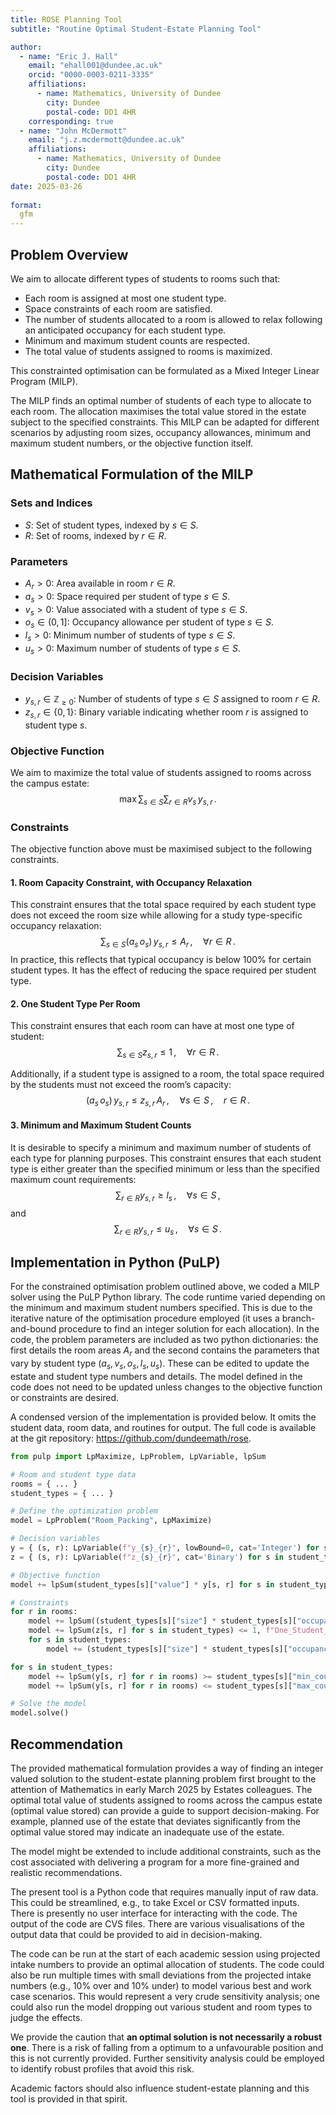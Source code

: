 ```yaml
---
title: ROSE Planning Tool
subtitle: "Routine Optimal Student-Estate Planning Tool"

author:
  - name: "Eric J. Hall"
    email: "ehall001@dundee.ac.uk"
    orcid: "0000-0003-0211-3335"
    affiliations:
      - name: Mathematics, University of Dundee
        city: Dundee
        postal-code: DD1 4HR
    corresponding: true
  - name: "John McDermott"
    email: "j.z.mcdermott@dundee.ac.uk"
    affiliations:
      - name: Mathematics, University of Dundee
        city: Dundee
        postal-code: DD1 4HR
date: 2025-03-26
  
format:
  gfm
---
```


## Problem Overview

We aim to allocate different types of students to rooms such that:

- Each room is assigned at most one student type.
- Space constraints of each room are satisfied.
- The number of students allocated to a room is allowed to relax following an anticipated occupancy for each student type. 
- Minimum and maximum student counts are respected.
- The total value of students assigned to rooms is maximized.

This constrainted optimisation can be formulated as a Mixed Integer Linear Program (MILP).

The MILP finds an optimal number of students of each type to allocate to each room. The allocation maximises the total value stored in the estate subject to the specified constraints. This MILP can be adapted for different scenarios by adjusting room sizes, occupancy allowances, minimum and maximum student numbers, or the objective function itself.

## Mathematical Formulation of the MILP

### Sets and Indices
- $S$: Set of student types, indexed by $s \in S$.
- $R$: Set of rooms, indexed by $r \in R$.

### Parameters
- $A_r > 0$: Area available in room $r \in R$.
- $a_s > 0$: Space required per student of type $s \in S$.
- $v_s > 0$: Value associated with a student of type $s \in S$.
- $o_s \in (0,1]$: Occupancy allowance per student of type $s \in S$.
- $l_s > 0$: Minimum number of students of type $s \in S$. 
- $u_s > 0$: Maximum number of students of type $s \in S$. 

### Decision Variables
- $y_{s,r} \in \mathbb{Z}_{\geq 0}$: Number of students of type $s \in S$ assigned to room $r \in R$.
- $z_{s,r} \in \{0,1\}$: Binary variable indicating whether room $r$ is assigned to student type $s$.

### Objective Function

We aim to maximize the total value of students assigned to rooms across the campus estate:
$$
\max \sum_{s \in S} \sum_{r \in R} v_s \, y_{s,r} \,.
$$


### Constraints

The objective function above must be maximised subject to the following constraints. 

#### 1. Room Capacity Constraint, with Occupancy Relaxation

This constraint ensures that the total space required by each student type does not exceed the room size while allowing for a study type-specific occupancy relaxation:
$$
\sum_{s \in S} (a_s \,o_s)\, y_{s,r} \leq A_r\,, \quad \forall r \in R \,.
$$
In practice, this reflects that typical occupancy is below 100\% for certain student types. It has the effect of reducing the space required per student type. 

#### 2. One Student Type Per Room
This constraint ensures that each room can have at most one type of student:
$$
\sum_{s \in S} z_{s,r} \leq 1\,, \quad \forall r \in R \,.
$$

Additionally, if a student type is assigned to a room, the total space required by the students must not exceed the room’s capacity:
$$
(a_s \,o_s) \,y_{s,r} \leq z_{s,r} \, A_r\,, \quad \forall s \in S\,, \quad r \in R \,.
$$

#### 3. Minimum and Maximum Student Counts

It is desirable to specify a minimum and maximum number of students of each type for planning purposes. This constraint ensures that each student type is either greater than the specified minimum or less than the specified maximum count requirements:
$$
\sum_{r \in R} y_{s,r} \geq l_s\,, \quad \forall s \in S \,,
$$
and
$$
\sum_{r \in R} y_{s,r} \leq u_s\,, \quad \forall s \in S \,.
$$


## Implementation in Python (PuLP)

For the constrained optimisation problem outlined above, we coded a MILP solver using the PuLP Python library. The code runtime varied depending on the minimum and maximum student numbers specified. This is due to the iterative nature of the optimisation procedure employed (it uses a branch-and-bound procedure to find an integer solution for each allocation). In the code, the problem parameters are included as two python dictionaries: the first details the room areas $A_r$ and the second contains the parameters that vary by student type $(a_s, v_s, o_s, l_s, u_s)$. These can be edited to update the estate and student type numbers and details. The model defined in the code does not need to be updated unless changes to the objective function or constraints are desired. 

A condensed version of the implementation is provided below. It omits the student data, room data, and routines for output. The full code is available at the git repository:
[https://github.com/dundeemath/rose](https://github.com/dundeemath/rose).

```python
from pulp import LpMaximize, LpProblem, LpVariable, lpSum

# Room and student type data
rooms = { ... }
student_types = { ... }

# Define the optimization problem
model = LpProblem("Room_Packing", LpMaximize)

# Decision variables
y = { (s, r): LpVariable(f"y_{s}_{r}", lowBound=0, cat='Integer') for s in student_types for r in rooms }
z = { (s, r): LpVariable(f"z_{s}_{r}", cat='Binary') for s in student_types for r in rooms }

# Objective function
model += lpSum(student_types[s]["value"] * y[s, r] for s in student_types for r in rooms), "Total_Value"

# Constraints
for r in rooms:
    model += lpSum((student_types[s]["size"] * student_types[s]["occupancy"]) * y[s, r] for s in student_types) <= rooms[r], f"Scaled_Area_Constraint_{r}"
    model += lpSum(z[s, r] for s in student_types) <= 1, f"One_Student_Type_Per_Room_{r}"
    for s in student_types:
        model += (student_types[s]["size"] * student_types[s]["occupancy"]) * y[s, r] <= z[s, r] * rooms[r], f"Student_Type_Selection_Constraint_{s}_{r}"

for s in student_types:
    model += lpSum(y[s, r] for r in rooms) >= student_types[s]["min_count"], f"Min_Count_{s}"
    model += lpSum(y[s, r] for r in rooms) <= student_types[s]["max_count"], f"Max_Count_{s}"

# Solve the model
model.solve()
```

## Recommendation

The provided mathematical formulation provides a way of finding an integer valued solution to the student-estate planning problem first brought to the attention of Mathematics in early March 2025 by Estates colleagues. The optimal total value of students assigned to rooms across the campus estate (optimal value stored) can provide a guide to support decision-making. For example, planned use of the estate that deviates significantly from the optimal value stored may indicate an inadequate use of the estate. 

The model might be extended to include additional constraints, such as the cost associated with delivering a program for a more fine-grained and realistic recommendations.

The present tool is a Python code that requires manually input of raw data. This could be streamlined, e.g., to take Excel or CSV formatted inputs. There is presently no user interface for interacting with the code. The output of the code are CVS files. There are various visualisations of the output data that could be provided to aid in decision-making. 

The code can be run at the start of each academic session using projected intake numbers to provide an optimal allocation of students. The code could also be run multiple times with small deviations from the projected intake numbers (e.g., 10% over and 10% under) to model various best and work case scenarios. This would represent a very crude sensitivity analysis; one could also run the model dropping out various student and room types to judge the effects. 

We provide the caution that **an optimal solution is not necessarily a robust one**. There is a risk of falling from a optimum to a unfavourable position and this is not currently provided. Further sensitivity analysis could be employed to identify robust profiles that avoid this risk. 

Academic factors should also influence student-estate planning and this tool is provided in that spirit. 
